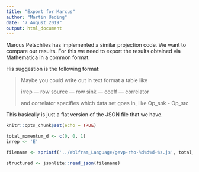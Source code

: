 ```yaml
---
title: "Export for Marcus"
author: "Martin Ueding"
date: "7 August 2019"
output: html_document
---
```


Marcus Petschlies has implemented a similar projection code. We want to compare our results. For this we need to export the results obtained via Mathematica in a common format.

His suggestion is the following format:

> Maybe you could write out in text format a table like
>
> irrep --- row source --- row sink --- coeff --- correlator
>
> and correlator specifies which data set goes in, like Op_snk - Op_src

This basically is just a flat version of the JSON file that we have.

```r
knitr::opts_chunk$set(echo = TRUE)
```

```r
total_momentum_d <- c(0, 0, 1)
irrep <- 'E'
```

```r
filename <- sprintf('../Wolfram_Language/gevp-rho-%d%d%d-%s.js', total_momentum_d[1], total_momentum_d[2], total_momentum_d[3], irrep)
```

```r
structured <- jsonlite::read_json(filename)
```

